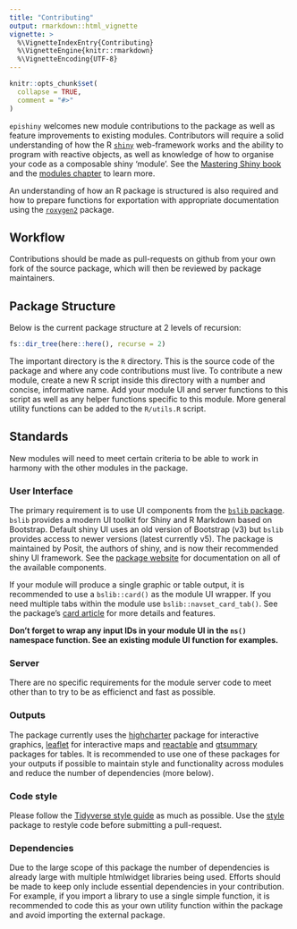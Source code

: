 ```yaml
---
title: "Contributing"
output: rmarkdown::html_vignette
vignette: >
  %\VignetteIndexEntry{Contributing}
  %\VignetteEngine{knitr::rmarkdown}
  %\VignetteEncoding{UTF-8}
---
```


```r
knitr::opts_chunk$set(
  collapse = TRUE,
  comment = "#>"
)
```

`epishiny` welcomes new module contributions to the package as well as feature improvements to existing modules.
Contributors will require a solid understanding of how the R 
[`shiny`](https://shiny.posit.co/r/getstarted/shiny-basics/lesson1/index.html) web-framework works and the ability to program with 
reactive objects, as well as knowledge of how to organise your code as a composable shiny 'module'. 
See the [Mastering Shiny book](https://mastering-shiny.org/index.html) and the 
[modules chapter](https://mastering-shiny.org/index.html) to learn more. 

An understanding of how an R package is structured is also 
required and how to prepare functions for exportation with appropriate documentation using the 
[`roxygen2`](https://cran.r-project.org/web/packages/roxygen2/vignettes/roxygen2.html) package.

## Workflow 

Contributions should be made as pull-requests on github from your own fork of the source package, 
which will then be reviewed by package maintainers.

## Package Structure

Below is the current package structure at 2 levels of recursion:

```r
fs::dir_tree(here::here(), recurse = 2)
```

The important directory is the `R` directory. This is the source code of the package and where any code contributions must live. 
To contribute a new module, create a new R script inside this directory with a number and concise, informative name. Add your module 
UI and server functions to this script as well as any helper functions specific to this module. More general utility functions can 
be added to the `R/utils.R` script.

## Standards 

New modules will need to meet certain criteria to be able to work in harmony with the other modules in the package. 

### User Interface

The primary requirement is to use UI components from the [`bslib` package](https://rstudio.github.io/bslib/index.html). `bslib` 
provides a modern UI toolkit for Shiny and R Markdown based on Bootstrap. Default shiny UI uses an old version of Bootstrap (v3) but 
`bslib` provides access to newer versions (latest currently v5). The package is maintained by Posit, the authors of shiny, and is now their
recommended shiny UI framework. See the [package website](https://rstudio.github.io/bslib/index.html) for documentation on all of the available components.

If your module will produce a single graphic or table output, it is recommended to use a `bslib::card()` as the module UI wrapper. If you need 
multiple tabs within the module use `bslib::navset_card_tab()`. See the package's [card article](https://rstudio.github.io/bslib/articles/cards/index.html#multiple-tabs) 
for more details and features.

**Don't forget to wrap any input IDs in your module UI in the `ns()` namespace function. See an existing module UI function for examples.**

### Server

There are no specific requirements for the module server code to meet other than to try to be as efficienct and fast as possible.

### Outputs

The package currently uses the [highcharter](https://jkunst.com/highcharter/index.html) package for interactive graphics, 
[leaflet](https://rstudio.github.io/leaflet/) for interactive maps and [reactable](https://glin.github.io/reactable/index.html) and 
[gtsummary](https://www.danieldsjoberg.com/gtsummary/) packages for tables. It is recommended to use one of these packages for your outputs if possible to maintain style and functionality
across modules and reduce the number of dependencies (more below).

### Code style

Please follow the [Tidyverse style guide](https://style.tidyverse.org/index.html) as much as possible. Use the [style](https://styler.r-lib.org/) 
package to restyle code before submitting a pull-request.

### Dependencies

Due to the large scope of this package the number of dependencies is already large with multiple htmlwidget libraries being used.
Efforts should be made to keep only include essential dependencies in your contribution. For example, if you import a library to use a 
single simple function, it is recommended to code this as your own utility function within the package and avoid importing the external package.